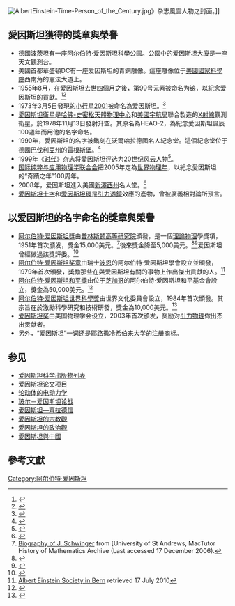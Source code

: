 [[File:AlbertEinstein-Time-Person_of_the_Century.jpg|thumb]]》杂志風雲人物之封面。]]
==愛因斯坦獲得的獎章與榮譽==
* 德國[[波茨坦|波茨坦]]有一座阿尔伯特·爱因斯坦科學公園。公園中的爱因斯坦大廈是一座天文觀測台。
* 美國首都華盛頓DC有一座爱因斯坦的青銅雕像。這座雕像位于[[美國國家科學院|美國國家科學院]]西南角的憲法大道上。
* 1955年8月，在爱因斯坦去世四個月之後，第99号元素被命名为[[锿|锿]]，以紀念爱因斯坦的貢獻。<ref name="Es1">{{Cite web|url=http://www.nrc-cnrc.gc.ca/eng/education/elements/el/es.html|title=Einsteinium|accessdate=2010-01-12|date=2003-03-12|work=Periodic Table of the Elements|publisher=National Research Council Canada|language=en|deadurl=yes|archiveurl=https://web.archive.org/web/20071115041709/http://www.nrc-cnrc.gc.ca/eng/education/elements/el/es.html|archivedate=2007-11-15}}</ref><ref name="Es2">{{Cite web|url=http://pubs.acs.org/cen/80th/einsteiniumfermium.html|title=EINSTEINIUM AND FERMIUM|accessdate=2010-01-12|publisher=Chemical & Engineering News|language=en|archive-date=2018-09-06|archive-url=https://web.archive.org/web/20180906064329/http://pubs.acs.org/cen/80th/einsteiniumfermium.html|dead-url=no}}</ref>
* 1973年3月5日發現的[[小行星2001|小行星2001]]被命名為爱因斯坦。<ref name="Spratt1990">{{Citation |author=Spratt, Christopher E. | title=The Hungaria group of minor planets |journal=Journal of the Royal Astronomical Society of Canada |date=April 1990 |volume=84 |issue=2 |pages=123–131 |bibcode=1990JRASC..84..123S}}</ref>
* [[愛因斯坦衛星|愛因斯坦衛星]]是[[哈佛-史密松天體物理中心|哈佛-史密松天體物理中心]]和[[美國宇航局|美國宇航局]]聯合製造的[[X射線|X射線]]觀測衛星，於1978年11月13日發射升空。其原名為HEAO-2，為紀念愛因斯坦誕辰100週年而用他的名字命名。
* 1990年，愛因斯坦的名字被鐫刻在沃爾哈拉德國名人紀念堂。這個紀念堂位于德國[[巴伐利亞州|巴伐利亞州]]的[[雷根斯堡|雷根斯堡]]。<ref>{{Citation |url=http://www.walhalla-regensburg.de/deutsch/index.shtml |title=Walhalla Ruhmes- und Ehrenhalle |accessdate=3 October 2007 |language=de |deadurl=yes |archiveurl=https://web.archive.org/web/20071002154540/http://www.walhalla-regensburg.de/deutsch/index.shtml |archivedate=2007年10月2日 }}</ref>
* 1999年《[[时代杂志|时代]]》杂志将愛因斯坦评选为20世纪风云人物<ref name="Time">{{Cite web|url=http://www.time.com/time/magazine/article/0,9171,993003,00.html|title=Writers For The Century|accessdate=2010-01-12|last=Isaacson|first=Walter|date=1999-12-31|publisher=[[時代雜誌|時代雜誌]]|language=en|quote=when some of us began thinking about who might be Person of the Century, Albert Einstein was one person who made each of our short lists. It was, above all, a century that would be remembered for advances in science and technology. Einstein stood out as its greatest scientific genius, and his work touched the most important fields of technology: nuclear weapons, television, space travel, lasers and semiconductors.|archive-date=2010-05-17|archive-url=https://web.archive.org/web/20100517075549/http://www.time.com/time/magazine/article/0,9171,993003,00.html|dead-url=no}}</ref>。
* [[国际纯粹与应用物理学联合会|国际纯粹与应用物理学联合会]]把2005年定為[[2005_世界物理年|世界物理年]]，以紀念愛因斯坦的“奇蹟之年”100周年。
* 2008年，爱因斯坦進入美國[[新澤西州|新澤西州]]名人堂。<ref>{{cite web | url=http://www.njhalloffame.org/inaugural-class/ | title=2008 Inductees | publisher=New Jersey Hall of Fame | accessdate=2013-03-15 | deadurl=yes | archiveurl=https://web.archive.org/web/20130316150811/http://www.njhalloffame.org/inaugural-class/ | archivedate=2013-03-16 }}</ref>
* [[愛因斯坦十字|愛因斯坦十字]]和[[愛因斯坦環|愛因斯坦環]]是[[引力透鏡|引力透鏡]]效應的產物，曾被廣義相對論所預言。

== 以爱因斯坦的名字命名的獎章與榮譽 ==
* [[阿尔伯特·爱因斯坦獎|阿尔伯特·爱因斯坦獎]]由[[普林斯顿高等研究院|普林斯顿高等研究院]]頒發，是一個[[理論物理|理論物理]]學獎項，1951年首次颁发，獎金15,000美元。<ref name="mactutor">[http://www-groups.dcs.st-and.ac.uk/~history/Printonly/Schwinger.html Biography of J. Schwinger] {{Wayback|url=http://www-groups.dcs.st-and.ac.uk/~history/Printonly/Schwinger.html |date=20160303211354 }} from [University of St Andrews, MacTutor History of Mathematics Archive (Last accessed 17 December 2006).</ref>後來獎金降至5,000美元。<ref name=alvarez>{{Citation | title = The Americana Annual 1962: An Encyclopedia of the not Events of 1961 | year = 1962 | publisher = Americana Corporation | issn=0196-0180}}</ref><ref name=rosenbluth>{{Citation | title = Astronautics and Aeronautics, 1967 | year = 1968 | issn = 0519-2366 | publisher = Scientific and Technical Information Branch, [[NASA|NASA]]}}</ref>爱因斯坦曾經做過該獎評委。<ref>{{Citation| title = Kurt Godel: The Album | year = 2006 | author = Sigmund, Dawson, Muhlberger | isbn = 3-8348-0173-9 | publisher = Vieweg | location = Wiesbaden}}</ref>
* [[阿尔伯特·爱因斯坦奖章|阿尔伯特·爱因斯坦奖章]]由瑞士[[波恩|波恩]]的阿尔伯特·爱因斯坦學會設立並頒發，1979年首次頒發，獎勵那些在與爱因斯坦有關的事物上作出傑出貢獻的人。<ref>[http://www.einstein-website.de/z_information/einsteinsociety.html Albert Einstein Society in Bern] {{Wayback|url=http://www.einstein-website.de/z_information/einsteinsociety.html |date=20120628084336 }} retrieved 17 July 2010</ref>
* [[阿尔伯特·爱因斯坦和平獎|阿尔伯特·爱因斯坦和平獎]]由位于[[芝加哥|芝加哥]]的阿尔伯特·爱因斯坦和平基金會設立，獎金為50,000美元。<ref>{{Citation |url=http://www.pugwash.org/about/history.htm |title=Pugwash Online |accessdate=20 December 2009 |archive-date=2013-01-13 |archive-url=https://web.archive.org/web/20130113070616/http://www.pugwash.org/about/history.htm |dead-url=no }}</ref>
* [[阿尔伯特·爱因斯坦世界科學獎|阿尔伯特·爱因斯坦世界科學獎]]由世界文化委員會設立，1984年首次頒發。其宗旨在於激勵科學研究和技術研發，獎金為10,000美元。<ref>{{cite web |url = http://www.consejoculturalmundial.org/winners-science.php |publisher = World Cultural Council |title = Albert Einstein World Award of Science |accessdate = 22 December 2007 |deadurl = yes |archiveurl = https://web.archive.org/web/20081210164724/http://www.consejoculturalmundial.org/winners-science.php |archivedate = 2008年12月10日 }}</ref>
* [[爱因斯坦奖_(美国物理学会)|爱因斯坦奖]]由美国物理学会设立，2003年首次颁发，奖励对[[引力|引力物理]]做出杰出贡献者。
* 另外，“爱因斯坦”一词还是[[耶路撒冷|耶路撒冷]][[希伯来大学|希伯来大学]]的[[注册商标|注册商标]]。

== 参见 ==
* [[爱因斯坦科学出版物列表|爱因斯坦科学出版物列表]]
* [[爱因斯坦论文项目|爱因斯坦论文项目]]
* [[论动体的电动力学|论动体的电动力学]]
* [[玻尔－爱因斯坦论战|玻尔－爱因斯坦论战]]
* [[愛因斯坦—齊拉德信|愛因斯坦—齊拉德信]]
*[[愛因斯坦的宗教觀|愛因斯坦的宗教觀]]
*[[愛因斯坦的政治觀|愛因斯坦的政治觀]]
*[[愛因斯坦與中國|愛因斯坦與中國]]

==參考文獻==
{{reflist}}
{{DEFAULTSORT:A}}
[[Category:阿尔伯特·爱因斯坦|Category:阿尔伯特·爱因斯坦]]